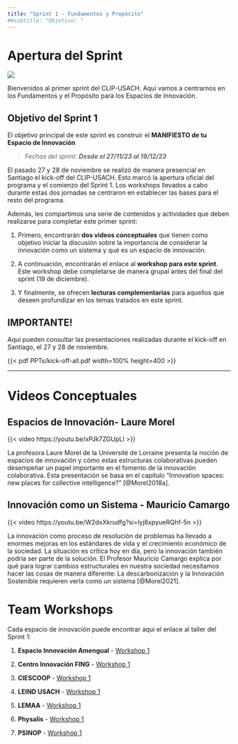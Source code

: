 ```yaml
---
title: "Sprint 1 - Fundamentos y Propósito"
##subtitle: "Objetivo: "
---
```


# Apertura del Sprint

![](images/CLIP%20-%20Incubation%20Program-Sprint%201.png){fig-align="center"}

Bienvenidos al primer sprint del CLIP-USACH. Aquí vamos a centrarnos en los Fundamentos y el Propósito para los Espacios de Innovación.

::: callout-note
## Objetivo del Sprint 1

El objetivo principal de este sprint es construir el **MANIFIESTO de tu Espacio de Innovación**

> *Fechas del sprint: **Desde el 27/11/23 al 19/12/23***
:::

El pasado 27 y 28 de noviembre se realizó de manera presencial en Santiago el kick-off del CLIP-USACH. Esto marcó la apertura oficial del programa y el comienzo del Sprint 1. Los workshops llevados a cabo durante estas dos jornadas se centraron en establecer las bases para el resto del programa.

Además, les compartimos una serie de contenidos y actividades que deben realizarse para completar este primer sprint:

1.  Primero, encontrarán **dos videos conceptuales** que tienen como objetivo iniciar la discusión sobre la importancia de considerar la innovación como un sistema y qué es un espacio de innovación.

2.  A continuación, encontrarán el enlace al **workshop para este sprint**. Este workshop debe completarse de manera grupal antes del final del sprint (19 de diciembre).

3.  Y finalmente, se ofrecen **lecturas complementarias** para aquellos que deseen profundizar en los temas tratados en este sprint.

::: callout-important
## IMPORTANTE!

Aquí pueden consultar las presentaciones realizadas durante el kick-off en Santiago, el 27 y 28 de noviembre.
:::

{{< pdf PPTs/kick-off-all.pdf width=100% height=400 >}}

------------------------------------------------------------------------

# Videos Conceptuales

## Espacios de Innovación- Laure Morel

{{< video https://youtu.be/xPJk7ZGUpLI >}}

La profesora Laure Morel de la Université de Lorraine presenta la noción de espacios de innovación y cómo estas estructuras colaborativas pueden desempeñar un papel importante en el fomento de la innovación colaborativa. Esta presentación se basa en el capítulo "Innovation spaces: new places for collective intelligence?" [@Morel2018a].

## Innovación como un Sistema - Mauricio Camargo

{{< video https://youtu.be/W2dxXkrudfg?si=lyj8xpyueRQhf-5n >}}

La innovación como proceso de resolución de problemas ha llevado a enormes mejoras en los estándares de vida y el crecimiento económico de la sociedad. La situación es crítica hoy en día, pero la innovación también podría ser parte de la solución. El Profesor Mauricio Camargo explica por qué para lograr cambios estructurales en nuestra sociedad necesitamos hacer las cosas de manera diferente: La descarbonización y la Innovación Sostenible requieren verla como un sistema [@Morel2021].

# Team Workshops

Cada espacio de innovación puede encontrar aquí el enlace al taller del Sprint 1:

1.  **Espacio Innovación Amengual** - [Workshop 1](https://miro.com/app/board/uXjVNLWST8Q=/?playRecording=ab56a03a-f1ca-41d6-9421-7e8ef2fc6a6a)

2.  **Centro Innovación FING** - [Workshop 1](https://miro.com/app/board/uXjVNKjAY4s=/?playRecording=ab56a03a-f1ca-41d6-9421-7e8ef2fc6a6a)

3.  **CIESCOOP** - [Workshop 1](https://miro.com/app/board/uXjVNKimHsw=/?playRecording=ab56a03a-f1ca-41d6-9421-7e8ef2fc6a6a)

4.  **LEIND USACH** - [Workshop 1](https://miro.com/app/board/uXjVNKimHxc=/?playRecording=ab56a03a-f1ca-41d6-9421-7e8ef2fc6a6a)

5.  **LEMAA** - [Workshop 1](https://miro.com/app/board/uXjVNKimHW4=/?playRecording=ab56a03a-f1ca-41d6-9421-7e8ef2fc6a6a)

6.  **Physalis** - [Workshop 1](https://miro.com/app/board/uXjVNKiWM9k=/?playRecording=ab56a03a-f1ca-41d6-9421-7e8ef2fc6a6a)

7.  **PSINOP** - [Workshop 1](https://miro.com/app/board/uXjVNKiWMP0=/?playRecording=ab56a03a-f1ca-41d6-9421-7e8ef2fc6a6a)
